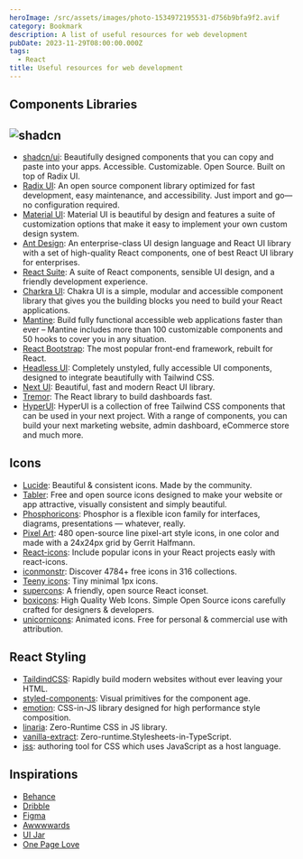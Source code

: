 ```yaml
---
heroImage: /src/assets/images/photo-1534972195531-d756b9bfa9f2.avif
category: Bookmark
description: A list of useful resources for web development
pubDate: 2023-11-29T08:00:00.000Z
tags:
  - React
title: Useful resources for web development
---
```


## Components Libraries

## ![shadcn](</src/assets/images/Screen Shot 2023-12-01 at 12.03.10 AM.png> 'shadcn')

- [shadcn/ui](https://ui.shadcn.com/): Beautifully designed components that you can copy and paste into your apps. Accessible. Customizable. Open Source. Built on top of Radix UI.
- [Radix UI](https://www.radix-ui.com/): An open source component library optimized for fast development, easy maintenance, and accessibility. Just import and go—no configuration required.
- [Material UI](https://mui.com/material-ui/): Material UI is beautiful by design and features a suite of customization options that make it easy to implement your own custom design system.
- [Ant Design](https://ant.design/): An enterprise-class UI design language and React UI library with a set of high-quality React components, one of best React UI library for enterprises.
- [React Suite](https://rsuitejs.com/): A suite of React components, sensible UI design, and a friendly development experience.
- [Charkra UI](https://chakra-ui.com/): Chakra UI is a simple, modular and accessible component library that gives you the building blocks you need to build your React applications.
- [Mantine](https://mantine.dev/): Build fully functional accessible web applications faster than ever – Mantine includes more than 100 customizable components and 50 hooks to cover you in any situation.
- [React Bootstrap](https://react-bootstrap.netlify.app/): The most popular front-end framework, rebuilt for React.
- [Headless UI](https://headlessui.com/): Completely unstyled, fully accessible UI components, designed to integrate beautifully with Tailwind CSS.
- [Next UI](https://nextui.org/): Beautiful, fast and modern React UI library.
- [Tremor](https://www.tremor.so/): The React library to build dashboards fast.
- [HyperUI](https://www.hyperui.dev/): HyperUI is a collection of free Tailwind CSS components that can be used in your next project. With a range of components, you can build your next marketing website, admin dashboard, eCommerce store and much more.

## Icons

- [Lucide](https://lucide.dev/icons/): Beautiful & consistent icons. Made by the community.
- [Tabler](https://tabler-icons.io/): Free and open source icons designed to make your website or app attractive, visually consistent and simply beautiful.
- [Phosphoricons](https://phosphoricons.com/): Phosphor is a flexible icon family for interfaces, diagrams, presentations — whatever, really.
- [Pixel Art](https://pixelarticons.com/): 480 open-source line pixel-art style icons, in one color and made with a 24x24px grid by Gerrit Halfmann.
- [React-icons](https://react-icons.github.io/react-icons/): Include popular icons in your React projects easly with react-icons.
- [iconmonstr](https://iconmonstr.com/): Discover 4784+ free icons in 316 collections.
- [Teeny icons](https://teenyicons.com/): Tiny minimal 1px icons.
- [supercons](https://supercons.vercel.app/): A friendly, open source React iconset.
- [boxicons](https://boxicons.com/): High Quality Web Icons. Simple Open Source icons carefully crafted for designers & developers.
- [unicornicons](https://unicornicons.com/icons): Animated icons. Free for personal & commercial use with attribution.

## React Styling

- [TaildindCSS](https://tailwindcss.com/): Rapidly build modern websites without ever leaving your HTML.
- [styled-components](https://github.com/styled-components/styled-components): Visual primitives for the component age.
- [emotion](https://github.com/emotion-js/emotion): CSS-in-JS library designed for high performance style composition.
- [linaria](https://github.com/callstack/linaria): Zero-Runtime CSS in JS library.
- [vanilla-extract](https://github.com/seek-oss/vanilla-extract): Zero-runtime.Stylesheets-in-TypeScript.
- [jss](https://github.com/cssinjs/jss): authoring tool for CSS which uses JavaScript as a host language.

## Inspirations

- [Behance](https://www.behance.net/)
- [Dribble](https://dribbble.com/)
- [Figma](https://www.figma.com/)
- [Awwwwards](https://www.awwwards.com/)
- [UI Jar](https://uijar.com/)
- [One Page Love](https://onepagelove.com/)
